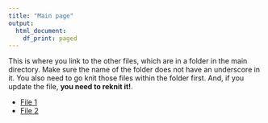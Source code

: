```yaml
---
title: "Main page"
output:   
  html_document: 
    df_print: paged
---
```


This is where you link to the other files, which are in a folder in the main directory. Make sure the name of the folder does not have an underscore in it. You also need to go knit those files within the folder first. And, if you update the file, **you need to reknit it!**. 

* [File 1](content/file1.html)  
* [File 2](content/file2.html)  
